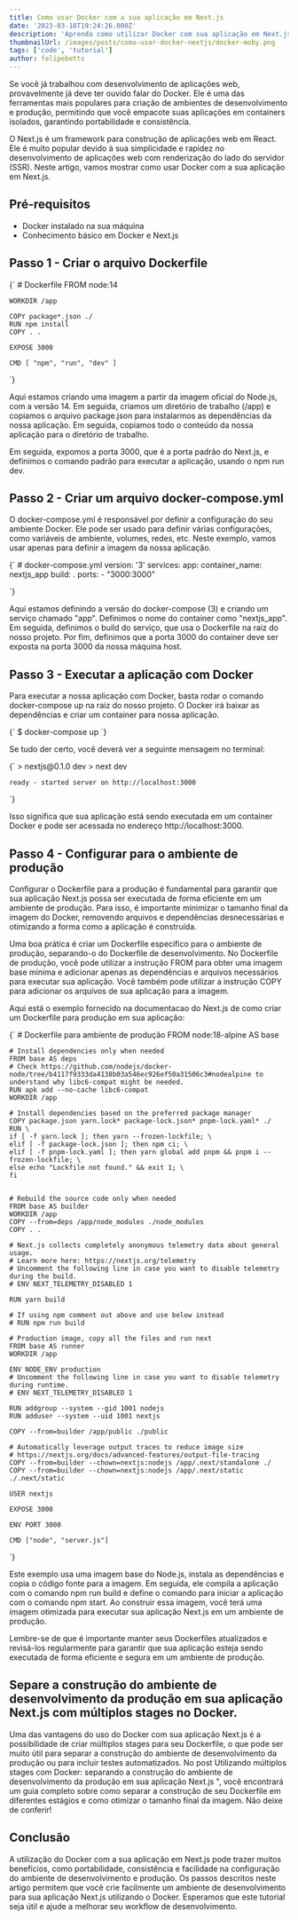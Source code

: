 ```yaml
---
title: Como usar Docker com a sua aplicação em Next.js
date: '2023-03-18T19:24:26.000Z'
description: 'Aprenda como utilizar Docker com sua aplicação em Next.js e torne o seu workflow de desenvolvimento mais eficiente! Não perca mais tempo configurando ambientes complexos e foque no que realmente importa, desenvolver sua aplicação.'
thumbnailUrl: /images/posts/como-usar-docker-nextjs/docker-moby.png
tags: ['code', 'tutorial']
author: felipebetts
---
```


Se você já trabalhou com desenvolvimento de aplicações web, provavelmente já deve ter ouvido falar do Docker. Ele é uma das ferramentas mais populares para criação de ambientes de desenvolvimento e produção, permitindo que você empacote suas aplicações em containers isolados, garantindo portabilidade e consistência.

O Next.js é um framework para construção de aplicações web em React. Ele é muito popular devido à sua simplicidade e rapidez no desenvolvimento de aplicações web com renderização do lado do servidor (SSR). Neste artigo, vamos mostrar como usar Docker com a sua aplicação em Next.js.

## Pré-requisitos

-   Docker instalado na sua máquina
-   Conhecimento básico em Docker e Next.js

## Passo 1 - Criar o arquivo Dockerfile

<SyntaxHighlighter language="Dockerfile">
{`
    # Dockerfile
    FROM node:14

    WORKDIR /app

    COPY package*.json ./
    RUN npm install
    COPY . .

    EXPOSE 3000

    CMD [ "npm", "run", "dev" ]

`}

</SyntaxHighlighter>

Aqui estamos criando uma imagem a partir da imagem oficial do Node.js, com a versão 14. Em seguida, criamos um diretório de trabalho (/app) e copiamos o arquivo package.json para instalarmos as dependências da nossa aplicação. Em seguida, copiamos todo o conteúdo da nossa aplicação para o diretório de trabalho.

Em seguida, expomos a porta 3000, que é a porta padrão do Next.js, e definimos o comando padrão para executar a aplicação, usando o npm run dev.

## Passo 2 - Criar um arquivo docker-compose.yml

O docker-compose.yml é responsável por definir a configuração do seu ambiente Docker. Ele pode ser usado para definir várias configurações, como variáveis de ambiente, volumes, redes, etc. Neste exemplo, vamos usar apenas para definir a imagem da nossa aplicação.

<SyntaxHighlighter language="yaml">
{`
    # docker-compose.yml
    version: '3'
    services:
    app:
        container_name: nextjs_app
        build: .
        ports:
        - "3000:3000"

`}

</SyntaxHighlighter>

Aqui estamos definindo a versão do docker-compose (3) e criando um serviço chamado "app". Definimos o nome do container como "nextjs_app". Em seguida, definimos o build do serviço, que usa o Dockerfile na raiz do nosso projeto. Por fim, definimos que a porta 3000 do container deve ser exposta na porta 3000 da nossa máquina host.

## Passo 3 - Executar a aplicação com Docker

Para executar a nossa aplicação com Docker, basta rodar o comando docker-compose up na raiz do nosso projeto. O Docker irá baixar as dependências e criar um container para nossa aplicação.

<SyntaxHighlighter language="bash">
{`
    $ docker-compose up
`}

</SyntaxHighlighter>

Se tudo der certo, você deverá ver a seguinte mensagem no terminal:

<SyntaxHighlighter language="bash">
{`
    > nextjs@0.1.0 dev
    > next dev

    ready - started server on http://localhost:3000

`}

</SyntaxHighlighter>

Isso significa que sua aplicação está sendo executada em um container Docker e pode ser acessada no endereço http://localhost:3000.

## Passo 4 - Configurar para o ambiente de produção

Configurar o Dockerfile para a produção é fundamental para garantir que sua aplicação Next.js possa ser executada de forma eficiente em um ambiente de produção. Para isso, é importante minimizar o tamanho final da imagem do Docker, removendo arquivos e dependências desnecessárias e otimizando a forma como a aplicação é construída.

Uma boa prática é criar um Dockerfile específico para o ambiente de produção, separando-o do Dockerfile de desenvolvimento. No Dockerfile de produção, você pode utilizar a instrução FROM para obter uma imagem base mínima e adicionar apenas as dependências e arquivos necessários para executar sua aplicação. Você também pode utilizar a instrução COPY para adicionar os arquivos de sua aplicação para a imagem.

Aqui está o exemplo fornecido na documentacao do Next.js de como criar um Dockerfile para produção em sua aplicação:

<SyntaxHighlighter language="yaml">
{`
    # Dockerfile para ambiente de produção
    FROM node:18-alpine AS base

    # Install dependencies only when needed
    FROM base AS deps
    # Check https://github.com/nodejs/docker-node/tree/b4117f9333da4138b03a546ec926ef50a31506c3#nodealpine to understand why libc6-compat might be needed.
    RUN apk add --no-cache libc6-compat
    WORKDIR /app

    # Install dependencies based on the preferred package manager
    COPY package.json yarn.lock* package-lock.json* pnpm-lock.yaml* ./
    RUN \
    if [ -f yarn.lock ]; then yarn --frozen-lockfile; \
    elif [ -f package-lock.json ]; then npm ci; \
    elif [ -f pnpm-lock.yaml ]; then yarn global add pnpm && pnpm i --frozen-lockfile; \
    else echo "Lockfile not found." && exit 1; \
    fi


    # Rebuild the source code only when needed
    FROM base AS builder
    WORKDIR /app
    COPY --from=deps /app/node_modules ./node_modules
    COPY . .

    # Next.js collects completely anonymous telemetry data about general usage.
    # Learn more here: https://nextjs.org/telemetry
    # Uncomment the following line in case you want to disable telemetry during the build.
    # ENV NEXT_TELEMETRY_DISABLED 1

    RUN yarn build

    # If using npm comment out above and use below instead
    # RUN npm run build

    # Production image, copy all the files and run next
    FROM base AS runner
    WORKDIR /app

    ENV NODE_ENV production
    # Uncomment the following line in case you want to disable telemetry during runtime.
    # ENV NEXT_TELEMETRY_DISABLED 1

    RUN addgroup --system --gid 1001 nodejs
    RUN adduser --system --uid 1001 nextjs

    COPY --from=builder /app/public ./public

    # Automatically leverage output traces to reduce image size
    # https://nextjs.org/docs/advanced-features/output-file-tracing
    COPY --from=builder --chown=nextjs:nodejs /app/.next/standalone ./
    COPY --from=builder --chown=nextjs:nodejs /app/.next/static ./.next/static

    USER nextjs

    EXPOSE 3000

    ENV PORT 3000

    CMD ["node", "server.js"]

`}

</SyntaxHighlighter>

Este exemplo usa uma imagem base do Node.js, instala as dependências e copia o código fonte para a imagem. Em seguida, ele compila a aplicação com o comando npm run build e define o comando para iniciar a aplicação com o comando npm start. Ao construir essa imagem, você terá uma imagem otimizada para executar sua aplicação Next.js em um ambiente de produção.

Lembre-se de que é importante manter seus Dockerfiles atualizados e revisá-los regularmente para garantir que sua aplicação esteja sendo executada de forma eficiente e segura em um ambiente de produção.

## Separe a construção do ambiente de desenvolvimento da produção em sua aplicação Next.js com múltiplos stages no Docker.

Uma das vantagens do uso do Docker com sua aplicação Next.js é a possibilidade de criar múltiplos stages para seu Dockerfile, o que pode ser muito útil para separar a construção do ambiente de desenvolvimento da produção ou para incluir testes automatizados.
No post <Link href='/posts/separando-ambientes-docker'>Utilizando múltiplos stages com Docker: separando a construção do ambiente de desenvolvimento da produção em sua aplicação Next.js</Link>
", você encontrará um guia completo sobre como separar a construção de seu Dockerfile
em diferentes estágios e como otimizar o tamanho final da imagem. Não deixe de conferir!

## Conclusão

A utilização do Docker com a sua aplicação em Next.js pode trazer muitos benefícios, como portabilidade, consistência e facilidade na configuração do ambiente de desenvolvimento e produção. Os passos descritos neste artigo permitem que você crie facilmente um ambiente de desenvolvimento para sua aplicação Next.js utilizando o Docker. Esperamos que este tutorial seja útil e ajude a melhorar seu workflow de desenvolvimento.

